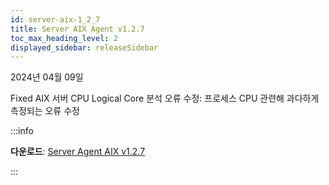 ```yaml
---
id: server-aix-1_2_7
title: Server AIX Agent v1.2.7
toc_max_heading_level: 2
displayed_sidebar: releaseSidebar
---
```


2024년 04월 09일

<Status>Fixed</Status> AIX 서버 CPU Logical Core 분석 오류 수정: 프로세스 CPU 관련해 과다하게 측정되는 오류 수정

:::info 

**다운로드**: [Server Agent AIX v1.2.7](https://repo.whatap.io/aix/noarch/whatap-infra-1.2-7.aix6.1.noarch.rpm)

:::
